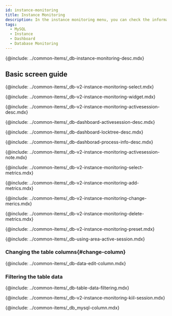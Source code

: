 ```yaml
---
id: instance-monitoring
title: Instance Monitoring
description: In the instance monitoring menu, you can check the information details on key metrics of the database server in real time.
tags:
  - MySQL
  - Instance
  - Dashboard
  - Database Monitoring
---
```



<Note product='MySQL' link='../mysql-v1/instance-monitoring' />

{@include: ../common-items/_db-instance-monitoring-desc.mdx}

## Basic screen guide

<ProdImg img='db-instance-monitoring.png' desc='Instance Monitoring' />

<!--###조회시간 및 대상 선택하기-->

{@include: ../common-items/_db-v2-instance-monitoring-select.mdx}

<!--###그래프 차트 위젯 영역-->

{@include: ../common-items/_db-v2-instance-monitoring-widget.mdx}

<!--###액티브 세션 락트리 프로세스정보-->

{@include: ../common-items/_db-v2-instance-monitoring-activesession-desc.mdx}

{@include: ../common-items/_db-dashboard-activesession-desc.mdx}

{@include: ../common-items/_db-dashboard-locktree-desc.mdx}

{@include: ../common-items/_db-dashborad-process-info-desc.mdx}

{@include: ../common-items/_db-v2-instance-monitoring-activesession-note.mdx}

<!--##지표 선택하기-->

{@include: ../common-items/_db-v2-instance-monitoring-select-metrics.mdx}

<!--###지표 추가하기-->

{@include: ../common-items/_db-v2-instance-monitoring-add-metrics.mdx}

<!--###지표 변경하기-->

{@include: ../common-items/_db-v2-instance-monitoring-change-merics.mdx}

<!--###지표 삭제하기-->

{@include: ../common-items/_db-v2-instance-monitoring-delete-metrics.mdx}

<!--## 프리셋-->

{@include: ../common-items/_db-v2-instance-monitoring-preset.mdx}

<!-- 액티브 세션 영역 활용-->

{@include: ../common-items/_db-using-area-active-session.mdx}

### Changing the table columns{#change-column}

{@include: ../common-items/_db-data-edit-column.mdx}

### Filtering the table data

{@include: ../common-items/_db-table-data-filtering.mdx}

<!--세션 중지하기-->

{@include: ../common-items/_db-v2-instance-monitoring-kiil-session.mdx}

<!-- 컬럼 정보 안내-->

{@include: ../common-items/_db_mysql-column.mdx}
